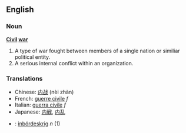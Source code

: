 ==English==
===Noun===
{{wikipedia}}
'''[[Civil]] [[war]]'''
# A type of war fought between members of a single nation or similiar political entity.
# A serious internal conflict within an organization.

===Translations===
*Chinese: [[内战]] (nèi zhàn)
*French: [[guerre civile]] ''f''
*Italian: [[guerra civile]] ''f''
*Japanese: [[内戦]], [[内乱]]
*{{sv}}: [[inbördeskrig]] ''n'' (1)
